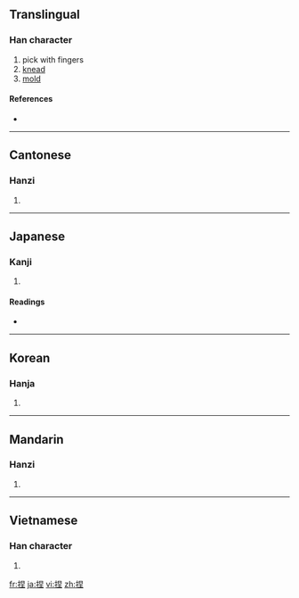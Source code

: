 ==Translingual==

===Han character===
{{Han char|rn=64|rad=手|as=07|sn=10|four=5601<sub>4</sub>|canj=手日土 (QAG), 手竹X土 (QHXG), 手竹難一 (QHXM)}}

# pick with fingers
# [[knead]]
# [[mold]]

====References====
* {{Han ref|kx=0434.010|dkj=12149|dj=0783.080|hdz=31881.070|uh=634F|ud=25423|bh=AEBA|bd=44730}}

----

==Cantonese==

===Hanzi===
{{yue-hanzi|jyut=|y=nip6}}

# {{defn|Cantonese|sort=手07}}

----

==Japanese==

===Kanji===
{{ja-kanji|grade=|rs=手07}}

# {{defn|Japanese|sort=手07}}

====Readings====
* {{ja-readings|on=[[でつ]] (detsu), [[ねち]] (nechi)|kun=[[こねる]] (koneru)}}

----

==Korean==

===Hanja===
{{ko-hanja|hangeul=날|eumhun=|rv=nal|mr=nal|y=nal}}

# {{defn|Korean|sort=手07}}

----

==Mandarin==

===Hanzi===
{{cmn-hanzi|pin=[[niē]] ([[nie1]])|wg=nieh<sup>1</sup>}}

# {{defn|Mandarin|sort=手07}}

----

==Vietnamese==

===Han character===
{{vi-hantu|[[niết]], [[nát]], [[nạt]], [[nhét]]|rs=手07}}

# {{defn|Vietnamese|sort=手07}}

[[fr:捏]]
[[ja:捏]]
[[vi:捏]]
[[zh:捏]]